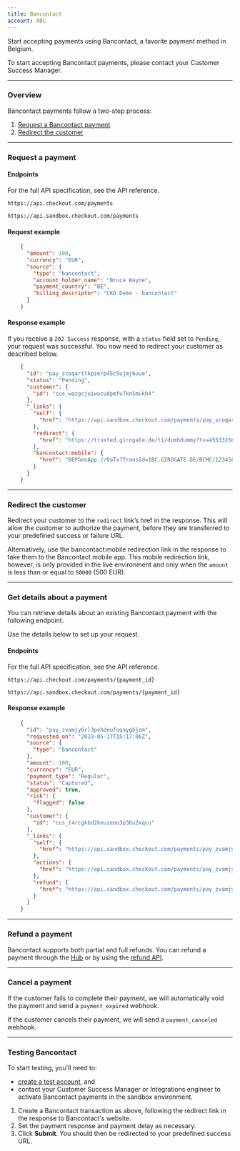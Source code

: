 ```yaml
---
title: Bancontact
account: ABC
---
```


Start accepting payments using Bancontact, a favorite payment method in Belgium.

<TipBox variant="info">

  To start accepting Bancontact payments, please contact your Customer Success Manager.

</TipBox>

---

### Overview

Bancontact payments follow a two-step process:

1.  [Request a Bancontact payment](/payments/payment-methods/cards/bancontact#Request_a_payment)
2.  [Redirect the customer](/payments/payment-methods/cards/bancontact#Redirect_the_customer)

---

### Request a payment

#### Endpoints

For the full API specification, see the <ExternalLink href="https://api-reference.checkout.com" target="_blank">API reference</ExternalLink>.


<tabs>
<tab title="Live" active>
<LineCodeWrapper type="post">

`https://api.checkout.com/payments`

</LineCodeWrapper>
</tab>
<tab title="Sandbox">
<LineCodeWrapper type="post">

`https://api.sandbox.checkout.com/payments`

</LineCodeWrapper>
</tab>
</tabs>

#### Request example

```json
    {
      "amount": 100,
      "currency": "EUR",
      "source": {
        "type": "bancontact",
        "account_holder_name": "Bruce Wayne",
        "payment_country": "BE",
        "billing_descriptor": "CKO Demo - bancontact"
      }
    }
```

#### Response example

If you receive a `202 Success` response, with a `status` field set to `Pending`, your request was successful. You now need to redirect your customer as described below.


```json
    {
      "id": "pay_scoqartlkpzerp45c5ujmj6uue",
      "status": "Pending",
      "customer": {
        "id": "cus_wqzgcjuiwucudpmfu7kn5mukh4"
      },
      "_links": {
        "self": {
          "href": "https://api.sandbox.checkout.com/payments/pay_scoqartlkpzerp45c5ujmj6uue"
        },
        "redirect": {
          "href": "https://trusted.girogate.de/ti/dumbdummy?tx=455332564&rs=O34Tn460YM76zZzI7yfXXPIsVnnWAhaV&cs=bb716499d072a5adfb314437c5965e1150b15550aac7a298b5d9d317653427a1"
        },
        "bancontact:mobile": {
          "href": "BEPGenApp://DoTx?TransId=1BC.GIROGATE.DE/BCMC/123456789$ICAE3BUIH5P9U53Y5HKA9CRT"
        }
      }
    }
```
---

### Redirect the customer

Redirect your customer to the `redirect` link’s href in the response. This will allow the customer to authorize the payment, before they are transferred to your predefined success or failure URL.

Alternatively, use the bancontact:mobile redirection link in the response to take them to the Bancontact mobile app. This mobile redirection link, however, is only provided in the live environment and only when the `amount` is less than or equal to `50000` (500 EUR).

---

### Get details about a payment

You can retrieve details about an existing Bancontact payment with the following endpoint.

Use the details below to set up your request.

#### Endpoints

For the full API specification, see the <ExternalLink href="https://api-reference.checkout.com" target="_blank">API reference</ExternalLink>.

<tabs>
<tab title="Live" active>
<LineCodeWrapper type="get">

`https://api.checkout.com/payments/{payment_id}`

</LineCodeWrapper>
</tab>
<tab title="Sandbox">
<LineCodeWrapper type="get">

`https://api.sandbox.checkout.com/payments/{payment_id}`

</LineCodeWrapper>
</tab>
</tabs>

#### Response example

```json
    {
      "id": "pay_zvamjy6rl3pehdeufoqaygbjzm",
      "requested_on": "2019-05-17T15:17:06Z",
      "source": {
        "type": "bancontact"
      },
      "amount": 100,
      "currency": "EUR",
      "payment_type": "Regular",
      "status": "Captured",
      "approved": true,
      "risk": {
        "flagged": false
      },
      "customer": {
        "id": "cus_t4rcgkbd2keuzeoo3p36u2xqcu"
      },
      "_links": {
        "self": {
          "href": "https://api.sandbox.checkout.com/payments/pay_zvamjy6rl3pehdeufoqaygbjzm"
        },
        "actions": {
          "href": "https://api.sandbox.checkout.com/payments/pay_zvamjy6rl3pehdeufoqaygbjzm/actions"
        },
        "refund": {
          "href": "https://api.sandbox.checkout.com/payments/pay_zvamjy6rl3pehdeufoqaygbjzm/refunds"
        }
      }
    }
```
---

### Refund a payment

Bancontact supports both partial and full refunds. You can refund a payment through the [Hub](https://hub.checkout.com/v2) or by using the [refund API](/payments/manage-payments/refund-a-payment).

---

### Cancel a payment

If the customer fails to complete their payment, we will automatically void the payment and send a `payment_expired` webhook.

If the customer cancels their payment, we will send a `payment_canceled` webhook.

---

### Testing Bancontact

<TipBox variant="note">

To start testing, you'll need to:

*   [create a test account](https://www.checkout.com/get-test-account), and
*   contact your Customer Success Manager or Integrations engineer to activate Bancontact payments in the sandbox environment.

</TipBox>

1.  Create a Bancontact transaction as above, following the redirect link in the response to Bancontact's website.
2.  Set the payment response and payment delay as necessary.
3.  Click **Submit**. You should then be redirected to your predefined success URL.
